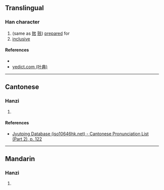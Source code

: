 {{character info/new}}
==Translingual==

===Han character===
{{Han char|rn=72|rad=日|as=06|sn=10|four=|canj=AYVO|ids=⿰日亥}}

# (same as [[賅]] [[赅]]) [[prepare]]d for
# [[inclusive]]

====References====
* {{Han ref|kx=0495.160|dkj=13916|dj=0861.010|hdz=21509.020|uh=6650|ud=26192}}
* [http://yedict.com/htm/66/6650.htm yedict.com (叶典)]

----

==Cantonese==

===Hanzi===
{{yue-hanzi|jyut=[[goi1]]|y=goi1}}

# {{defn|lang=yue|sort=日06}}

====References====
* [http://www.iso10646hk.net/jp/document/download.jsp Jyutping Database (iso10646hk.net) - Cantonese Pronunciation List (Part 2), p. 122]

----

==Mandarin==

===Hanzi===
{{cmn-hanzi|pin=[[gāi]] ([[gai1]])|wg=kai<sup>1</sup>}}

# {{defn|lang=cmn|sort=日06}}